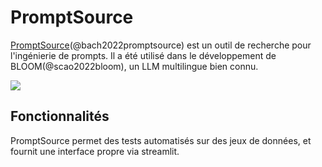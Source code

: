 
# PromptSource 

[PromptSource](https://github.com/bigscience-workshop/promptsource)(@bach2022promptsource) est un outil de recherche pour l'ingénierie de prompts. Il a été utilisé dans le développement de
BLOOM(@scao2022bloom), un LLM multilingue bien connu.

<div style={{ textAlign: "center" }}>
  <Image
    src="/docs/assets/tooling/promptsource.webp"
    width={4684}
    height={2322}
    style={{ width: "750px", margin: "auto" }}
  />
</div>

## Fonctionnalités

PromptSource permet des tests automatisés sur des jeux de données, et fournit une interface
propre via streamlit.
